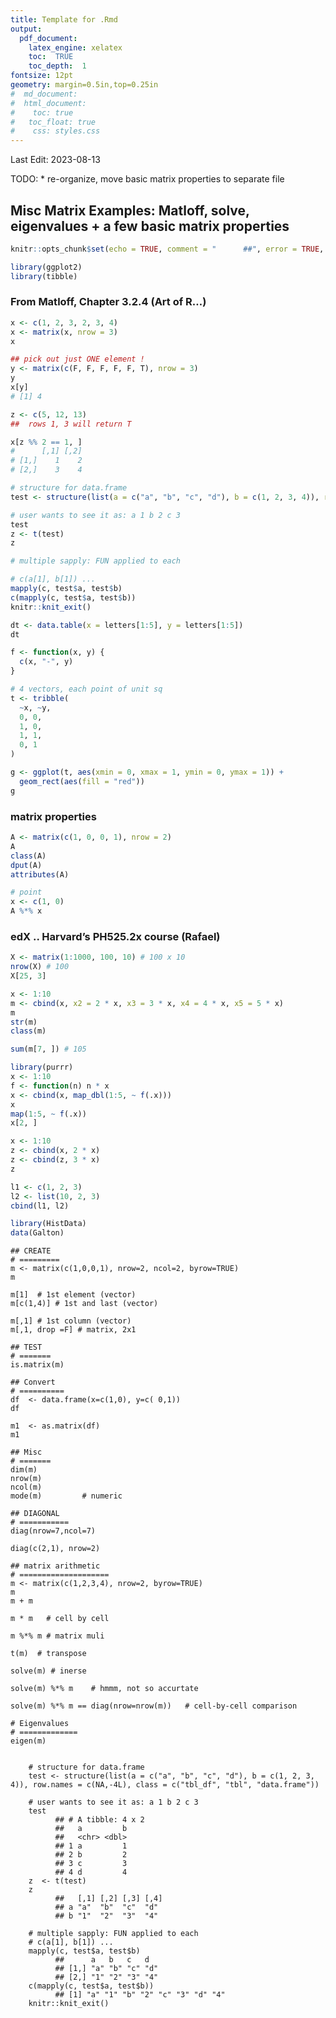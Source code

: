 ```yaml
---
title: Template for .Rmd
output: 
  pdf_document:
    latex_engine: xelatex
    toc:  TRUE
    toc_depth:  1
fontsize: 12pt
geometry: margin=0.5in,top=0.25in
#  md_document:
#  html_document:
#    toc: true
#  	toc_float: true
#    css: styles.css
---
```


Last Edit:
2023-08-13

TODO:
  *   re-organize, move basic matrix properties to separate file

##  Misc Matrix Examples: Matloff, solve, eigenvalues + a few basic matrix properties


<!--  commments -->

```r
knitr::opts_chunk$set(echo = TRUE, comment = "      ##", error = TRUE, collapse = TRUE)
```

```r
library(ggplot2)
library(tibble)
```

### From Matloff, Chapter 3.2.4 (Art of R...)
```r
x <- c(1, 2, 3, 2, 3, 4)
x <- matrix(x, nrow = 3)
x

## pick out just ONE element !
y <- matrix(c(F, F, F, F, F, T), nrow = 3)
y
x[y]
# [1] 4

z <- c(5, 12, 13)
##  rows 1, 3 will return T

x[z %% 2 == 1, ]
#      [,1] [,2]
# [1,]    1    2
# [2,]    3    4
```

```r
# structure for data.frame
test <- structure(list(a = c("a", "b", "c", "d"), b = c(1, 2, 3, 4)), row.names = c(NA, -4L), class = c("tbl_df", "tbl", "data.frame"))

# user wants to see it as: a 1 b 2 c 3
test
z <- t(test)
z

# multiple sapply: FUN applied to each

# c(a[1], b[1]) ...
mapply(c, test$a, test$b)
c(mapply(c, test$a, test$b))
knitr::knit_exit()
```

```r
dt <- data.table(x = letters[1:5], y = letters[1:5])
dt

f <- function(x, y) {
  c(x, "-", y)
}
```




```r
# 4 vectors, each point of unit sq
t <- tribble(
  ~x, ~y,
  0, 0,
  1, 0,
  1, 1,
  0, 1
)

g <- ggplot(t, aes(xmin = 0, xmax = 1, ymin = 0, ymax = 1)) +
  geom_rect(aes(fill = "red"))
g
```

### matrix properties
```r
A <- matrix(c(1, 0, 0, 1), nrow = 2)
A
class(A)
dput(A)
attributes(A)

# point
x <- c(1, 0)
A %*% x
```

### edX .. Harvard's PH525.2x course (Rafael)

```r
X <- matrix(1:1000, 100, 10) # 100 x 10
nrow(X) # 100
X[25, 3]

x <- 1:10
m <- cbind(x, x2 = 2 * x, x3 = 3 * x, x4 = 4 * x, x5 = 5 * x)
m
str(m)
class(m)

sum(m[7, ]) # 105
```

```r
library(purrr)
x <- 1:10
f <- function(n) n * x
x <- cbind(x, map_dbl(1:5, ~ f(.x)))
x
map(1:5, ~ f(.x))
x[2, ]

x <- 1:10
z <- cbind(x, 2 * x)
z <- cbind(z, 3 * x)
z

l1 <- c(1, 2, 3)
l2 <- list(10, 2, 3)
cbind(l1, l2)
```

```r
library(HistData)
data(Galton)
```

```
## CREATE
# =========
m <- matrix(c(1,0,0,1), nrow=2, ncol=2, byrow=TRUE)
m

m[1]  # 1st element (vector)
m[c(1,4)] # 1st and last (vector)

m[,1] # 1st column (vector)
m[,1, drop =F] # matrix, 2x1

## TEST
# =======
is.matrix(m)

## Convert
# ==========
df  <- data.frame(x=c(1,0), y=c( 0,1))
df

m1  <- as.matrix(df)
m1

## Misc
# =======
dim(m)
nrow(m)
ncol(m)
mode(m)			# numeric

## DIAGONAL
# ===========
diag(nrow=7,ncol=7)

diag(c(2,1), nrow=2)

## matrix arithmetic
# ====================
m <- matrix(c(1,2,3,4), nrow=2, byrow=TRUE)
m
m + m

m * m 	# cell by cell

m %*% m # matrix muli

t(m)  # transpose

solve(m) # inerse

solve(m) %*% m    # hmmm, not so accurtate	

solve(m) %*% m == diag(nrow=nrow(m))   # cell-by-cell comparison

# Eigenvalues
# =============
eigen(m)
```
```

    # structure for data.frame
    test <- structure(list(a = c("a", "b", "c", "d"), b = c(1, 2, 3, 4)), row.names = c(NA,-4L), class = c("tbl_df", "tbl", "data.frame"))

    # user wants to see it as: a 1 b 2 c 3
    test
          ## # A tibble: 4 x 2
          ##   a         b
          ##   <chr> <dbl>
          ## 1 a         1
          ## 2 b         2
          ## 3 c         3
          ## 4 d         4
    z  <- t(test)
    z
          ##   [,1] [,2] [,3] [,4]
          ## a "a"  "b"  "c"  "d" 
          ## b "1"  "2"  "3"  "4"

    # multiple sapply: FUN applied to each
    # c(a[1], b[1]) ...
    mapply(c, test$a, test$b)
          ##      a   b   c   d  
          ## [1,] "a" "b" "c" "d"
          ## [2,] "1" "2" "3" "4"
    c(mapply(c, test$a, test$b))
          ## [1] "a" "1" "b" "2" "c" "3" "d" "4"
    knitr::knit_exit()
```
